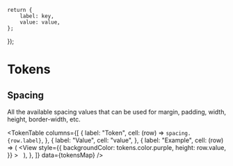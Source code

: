 


<Meta title="Theming / Tokens / Spacing" />

    return {
        label: key,
        value: value,
    };
});

# Tokens

## Spacing

All the available spacing values that can be used for margin, padding, width,
height, border-width, etc.

<Banner
    kind="warning"
    text="Note that this is intended only internal
    development purposes. We'll let you know as soon as this is ready for public
    consumption."
/>

<TokenTable
    columns={[
        {
            label: "Token",
            cell: (row) => <code>spacing.{row.label}</code>,
        },
        {
            label: "Value",
            cell: "value",
        },
        {
            label: "Example",
            cell: (row) => (
                <View
                    style={{
                        backgroundColor: tokens.color.purple,
                        height: row.value,
                    }}
                >
                    &nbsp;
                </View>
            ),
        },
    ]}
    data={tokensMap}
/>
